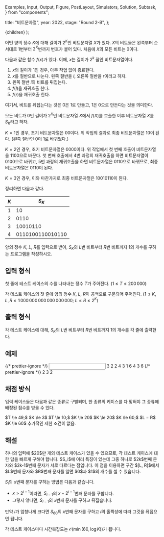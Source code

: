   Examples,
  Input,
  Output,
  Figure,
  PostLayout,
  Simulators,
  Solution,
  Subtask,
} from "components";

  title: "비트문자열",
  year: 2022,
  stage: "Round 2-B",
};

  <PostLayout meta={meta}>{children}</PostLayout>
);

어떤 양의 정수 $K$에 대해 길이가 $2^K$인 비트문자열 $X$가 있다.
$X$의 비트들은 왼쪽부터 순서대로 $1$번부터 $2^K$번까지 번호가 붙어 있다.
처음에 $X$의 모든 비트는 $0$이다.

다음과 같은 함수 $f(x)$가 있다. 이때, $x$는 길이가 $2^k$ 꼴인 비트문자열이다.

1. $x$의 길이가 $1$인 경우, 아무 작업 없이 종료한다.
2. $x$를 절반으로 나눈다. 왼쪽 절반을 $l$, 오른쪽 절반을 $r$이라고 하자.
3. 왼쪽 절반 $l$의 비트를 뒤집는다.
4. $f(l)$을 재귀호출 한다.
5. $f(r)$을 재귀호출 한다.

여기서, 비트를 뒤집는다는 것은 $0$은 $1$로 만들고, $1$은 $0$으로 만든다는 것을 의미한다.

모든 비트가 $0$인 길이가 $2^K$인 비트문자열 $X$에서 $f(X)$를 호출한 이후
비트문자열 $X$를 $S_K$라고 하자.

$K = 1$인 경우, 초기 비트문자열은 $00$이다.
위 작업의 결과로 최종 비트문자열은 $10$이 된다. 
(왼쪽 절반인 $0$이 $1$로 바뀌었다.)

$K = 2$인 경우, 초기 비트문자열은 $0000$이다.
위 작업에서 첫 번째 호출이 비트문자열을 $1100$으로 바꾼다. 
첫 번째 호출에서 4번 과정의 재귀호출을 하면
비트문자열이 $0100$으로 바뀌고,
5번 과정의 재귀호출을 하면 비트문자열은 $0110$으로
바뀌므로, 최종 비트문자열은 $0110$이 된다.

$K = 3$인 경우, 이와 마찬가지로 최종 비트문자열은 $10010110$이 된다.

정리하면 다음과 같다.

| $K$ | $S_K$              |
|-----|--------------------|
| $1$ | $10$               |
| $2$ | $0110$             |
| $3$ | $10010110$         |
| $4$ | $0110100110010110$ |

양의 정수 $K$, $L$, $R$를 입력으로 받아,
$S_K$의 $L$번 비트부터 $R$번 비트까지 $1$의 개수를 구하는 프로그램을 작성하시오.

## 입력 형식

첫 줄에 테스트 케이스의 수를 나타내는
정수 $T$가 주어진다. ($1 \le T \le 200\,000$)

각 테스트 케이스의 첫 줄에 양의 정수 $K$,
$L$, $R$이
공백으로 구분되어 주어진다.
($1 \le K, L, R \le 1\,000\,000\,000\,000\,000\,000;$ $L \le R \le 2^{K}$)

## 출력 형식

각 테스트 케이스에 대해, $S_K$의 $L$번 비트부터 $R$번 비트까지 $1$의 개수를 각 줄에 출력한다.

## 예제

<Examples>
  {/* prettier-ignore */}
  <Input>
3
2 2 4
3 1 6
4 3 6
  </Input>
  {/* prettier-ignore */}
  <Output>
2
3
2
  </Output>
</Examples>

## 채점 방식

입력 케이스들은 다음과 같은 종류로 구별되며, 한 종류의 케이스를 다 맞혀야 그 종류에 배정된 점수를 받을 수 있다.

<Subtask index={1} score={11}>
  $T \le 49;$ $K \le 3$
</Subtask>
<Subtask index={2} score={12}>
  $T \le 10;$ $K \le 20$
</Subtask>
<Subtask index={3} score={24}>
  $K \le 20$
</Subtask>
<Subtask index={4} score={16}>
  $K \le 60;$ $L = R$
</Subtask>
<Subtask index={5} score={18}>
  $K \le 60$
</Subtask>
<Subtask index={6} score={19}>
  추가적인 제한 조건이 없음.
</Subtask>

## 해설

<Solution>
하나의 입력에 $20$만 개의 테스트 케이스가 있을 수 있으므로, 각 테스트 케이스에 대한 답을 빠르게 구해야 합니다.
$S_i$에 여러 특징이 있는데 그중 하나로 $2k$번째 문자와 $2k-1$번째 문자가 서로 다르다는 점입니다. 이 점을 
이용하면 구간 $[L, R]$에서 $L$번째 문자와 $R$번째 문자를 알면 $0$과 $1$의 개수를 셀 수 있습니다.

$S_i$의 $x$번째 문자를 구하는 방법은 다음과 같습니다.

* $x > 2^{i-1}$이라면, $S_{i-1}$의 $x-2^{i-1}$번째 문자를 구합니다.
* 그렇지 않다면, $S_{i-1}$의 `x`번째 문자를 구하고 뒤집습니다.

만약 $i$가 엄청나게 크다면 $S_{60}$의 $x$번째 문자를 구하고 $i$의 홀짝성에 따라 그것을 뒤집으면 됩니다.

각 테스트 케이스마다 시간복잡도는 $\mathcal{O}(\min(60, \log K))$가 됩니다.
</Solution>